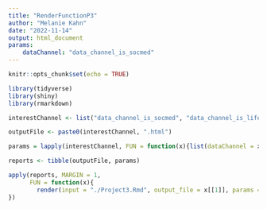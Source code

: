 ```yaml
---
title: "RenderFunctionP3"
author: "Melanie Kahn"
date: "2022-11-14"
output: html_document
params:
    dataChannel: "data_channel_is_socmed"
---
```


```r
knitr::opts_chunk$set(echo = TRUE)
```

```r
library(tidyverse)
library(shiny)
library(rmarkdown)
```

```r
interestChannel <- list("data_channel_is_socmed", "data_channel_is_lifestyle", "data_channel_is_entertainment", "data_channel_is_bus", "data_channel_is_tech", "data_channel_is_world")

outputFile <- paste0(interestChannel, ".html")

params = lapply(interestChannel, FUN = function(x){list(dataChannel = x)})

reports <- tibble(outputFile, params)
```

```r
apply(reports, MARGIN = 1,
      FUN = function(x){
        render(input = "./Project3.Rmd", output_file = x[[1]], params = x[[2]])
})
```


